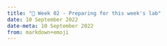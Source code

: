---
title: "📒 Week 02 - Preparing for this week's lab"
date: 10 September 2022
date-meta: 10 September 2022
from: markdown+emoji
---

<mark class="todo"></mark>
